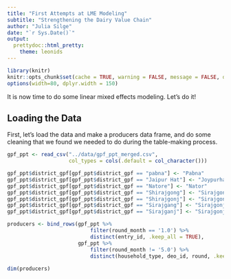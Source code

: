 ```yaml
---
title: "First Attempts at LME Modeling"
subtitle: "Strengthening the Dairy Value Chain"
author: "Julia Silge"
date: "`r Sys.Date()`"
output:
  prettydoc::html_pretty:
    theme: leonids
---
```


```r
library(knitr)
knitr::opts_chunk$set(cache = TRUE, warning = FALSE, message = FALSE, dpi = 180)
options(width=80, dplyr.width = 150)
```

It is now time to do some linear mixed effects modeling. Let's do it!

## Loading the Data

First, let's load the data and make a producers data frame, and do some cleaning that we found we needed to do during the table-making process.

```r
gpf_ppt <- read_csv("../data/gpf_ppt_merged.csv", 
                    col_types = cols(.default = col_character()))

gpf_ppt$district_gpf[gpf_ppt$district_gpf == "pabna"] <- "Pabna"
gpf_ppt$district_gpf[gpf_ppt$district_gpf == "Jaipur Hat"] <- "Joypurhat"
gpf_ppt$district_gpf[gpf_ppt$district_gpf == "Natore"] <- "Nator"
gpf_ppt$district_gpf[gpf_ppt$district_gpf == "Shirajgong"] <- "Sirajgonj"
gpf_ppt$district_gpf[gpf_ppt$district_gpf == "Shirajgonj"] <- "Sirajgonj"
gpf_ppt$district_gpf[gpf_ppt$district_gpf == "Sirajgang"] <- "Sirajgonj"
gpf_ppt$district_gpf[gpf_ppt$district_gpf == "Sirajganj"] <- "Sirajgonj"

producers <- bind_rows(gpf_ppt %>% 
                           filter(round_month == '1.0') %>% 
                           distinct(entry_id, .keep_all = TRUE),
                       gpf_ppt %>%
                           filter(round_month != '5.0') %>%
                           distinct(household_type, deo_id, round, .keep_all = TRUE))
                    
dim(producers)    

```

